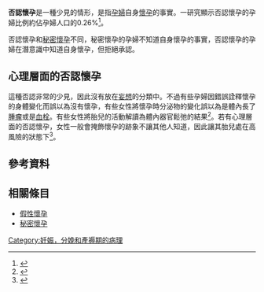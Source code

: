 {{medical}}
'''否認懷孕'''是一種少見的情形，是指[[孕婦|孕婦]]{{link-en|否認|denial}}自身[[懷孕|懷孕]]的事實。一研究顯示否認懷孕的孕婦比例約佔孕婦人口的0.26%<ref>{{Cite journal|title=Characteristics of Women Who Deny or Conceal Pregnancy|url=https://linkinghub.elsevier.com/retrieve/pii/S0033318207710587|last=Friedman|first=Susan Hatters|last2=Heneghan|first2=Amy|date=2007-03|journal=Psychosomatics|issue=2|doi=10.1176/appi.psy.48.2.117|volume=48|pages=117–122|language=en|last3=Rosenthal|first3=Miriam|access-date=2020-10-13|archive-date=2018-06-11|archive-url=https://web.archive.org/web/20180611200545/https://linkinghub.elsevier.com/retrieve/pii/S0033318207710587|dead-url=no}}</ref>。

否認懷孕和[[秘密懷孕|秘密懷孕]]不同，秘密懷孕的孕婦不知道自身懷孕的事實，否認懷孕的孕婦在潛意識中知道自身懷孕，但拒絕承認。

==心理層面的否認懷孕==
這種否認非常的少見，因此沒有放在[[妄想|妄想]]的分類中。不過有些孕婦因錯誤詮釋懷孕的身體變化而誤以為沒有懷孕，有些女性將懷孕時分泌物的變化誤以為是體內長了[[腫瘤|腫瘤]]或是[[血栓|血栓]]。有些女性將胎兒的活動解讀為體內器官鬆弛的結果<ref>{{Cite book|url=https://books.google.com/books?id=i4XqOuxjzvIC&lpg=PA81|publisher=American Psychiatric Pub|date=2008-08-13|isbn=978-1-58562-754-7|language=en|first=Margaret G.|last=Spinelli|title=Infanticide: Psychosocial and Legal Perspectives on Mothers Who Kill|pages=81}}</ref>。若有心理層面的否認懷孕，女性一般會掩飾懷孕的跡象不讓其他人知道，因此讓其胎兒處在高風險的狀態下<ref>{{Cite journal|title=Psychotic Denial of Pregnancy: Phenomenology and Clinical Management|url=http://psychiatryonline.org/doi/abs/10.1176/ps.41.11.1233|last=Miller|first=Laura J.|date=1990-11|journal=Psychiatric Services|issue=11|doi=10.1176/ps.41.11.1233|volume=41|pages=1233–1237|language=en|issn=1075-2730}}</ref>。

==參考資料==
{{reflist}}

==相關條目==
* [[假性懷孕|假性懷孕]]
* [[秘密懷孕|秘密懷孕]]
{{醫學小作品}}
{{懷孕和分娩}}
{{生殖生理學}}

[[Category:妊娠，分娩和產褥期的病理|Category:妊娠，分娩和產褥期的病理]]